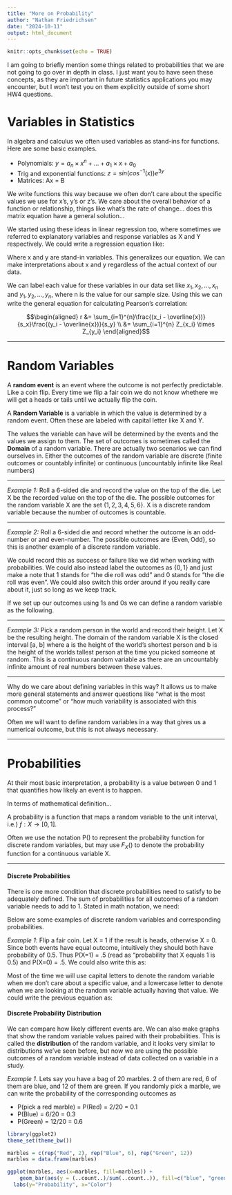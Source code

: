 ---
title: "More on Probability"
author: "Nathan Friedrichsen"
date: "2024-10-11"
output: html_document
---

```{r setup, include=FALSE}
knitr::opts_chunk$set(echo = TRUE)
```

I am going to briefly mention some things related to probabilities that we are not going to go over in depth in class. I just want you to have seen these concepts, as they are important in future statistics applications you may encounter, but I won't test you on them explicitly outside of some short HW4 questions.

# Variables in Statistics

In algebra and calculus we often used variables as stand-ins for functions. Here are some basic examples.

  - Polynomials: $y = a_n \times x^n + ... + a_1 \times x + a_0$
  - Trig and exponential functions: $z = sin(cos^{-1}(x)) e^{3y}$
  - Matrices: Ax = B

We write functions this way because we often don't care about the specific values we use for x's, y's or z's. We care about the overall behavior of a function or relationship, things like what's the rate of change... does this matrix equation have a general solution...

We started using these ideas in linear regression too, where sometimes we referred to explanatory variables and response variables as X and Y respectively. We could write a regression equation like:
\begin{equation}
\widehat{y} = b_0 + b_1 \times x,
\end{equation}

Where x and y are stand-in variables. This generalizes our equation. We can make interpretations about x and y regardless of the actual context of our data.

We can label each value for these variables in our data set like $x_1, x_2, ..., x_n$ and $y_1, y_2, ..., y_n$, where n is the value for our sample size. Using this we can write the general equation for calculating Pearson's correlation:

$$\begin{aligned}
r &= \sum_{i=1}^{n}\frac{(x_i - \overline{x})}{s_x}\frac{(y_i - \overline{x})}{s_y} \\
&= \sum_{i=1}^{n} Z_{x_i} \times Z_{y_i}
\end{aligned}$$

---

# Random Variables

A **random event** is an event where the outcome is not perfectly predictable. Like a coin flip. Every time we flip a fair coin we do not know whethere we will get a heads or tails until we actually flip the coin.

A **Random Variable** is a variable in which the value is determined by a random event. Often these are labeled with capital letter like X and Y.

The values the variable can have will be determined by the events and the values we assign to them. The set of outcomes is sometimes called the **Domain** of a random variable. There are actually two scenarios we can find ourselves in. Either the outcomes of the random variable are discrete (finite outcomes or countably infinite) or continuous (uncountably infinite like Real numbers)

---

*Example 1:* Roll a 6-sided die and record the value on the top of the die. Let X be the recorded value on the top of the die. The possible outcomes for the random variable X are the set $\{1, 2, 3, 4, 5, 6\}$. X is a discrete random variable because the number of outcomes is countable.

---

*Example 2:* Roll a 6-sided die and record whether the outcome is an odd-number or and even-number. The possible outcomes are $\{\text{Even}, \text{Odd}\}$, so this is another example of a discrete random variable.

We could record this as success or failure like we did when working with probabilities. We could also instead label the outcomes as $\{0, 1\}$ and just make a note that 1 stands for "the die roll was odd" and 0 stands for "the die roll was even". We could also switch this order around if you really care about it, just so long as we keep track.

If we set up our outcomes using 1s and 0s we can define a random variable as the following.

 \begin{equation}
 Y =
   \left\{\begin{array}{lr}
       1, & \text{the die result is even} \\
       0, & \text{the die result is odd} 
    \end{array}\right.
 \end{equation}

---

*Example 3:* Pick a random person in the world and record their height. Let X be the resulting height. The domain of the random variable X is the closed interval [a, b] where a is the height of the world's shortest person and b is the height of the worlds tallest person at the time you picked someone at random. This is a continuous random variable as there are an uncountably infinite amount of real numbers between these values.

---

Why do we care about defining variables in this way? It allows us to make more general statements and answer questions like "what is the most common outcome" or "how much variability is associated with this process?"

Often we will want to define random variables in a way that gives us a numerical outcome, but this is not always necessary.

---

# Probabilities

At their most basic interpretation, a probability is a value between 0 and 1 that quantifies how likely an event is to happen.

In terms of mathematical definition...

A probability is a function that maps a random variable to the unit interval, i.e.) $f: X \rightarrow [0,1]$.

Often we use the notation P() to represent the probability function for discrete random variables, but may use $F_X()$ to denote the probability function for a continuous variable X.

---

#### Discrete Probabilities

There is one more condition that discrete probabilities need to satisfy to be adequately defined. The sum of probabilities for all outcomes of a random variable needs to add to 1. Stated in math notation, we need:
\begin{equation}
\sum_{x} P(X=x) = 1
\end{equation}


Below are some examples of discrete random variables and corresponding probabilities.

*Example 1*: Flip a fair coin. Let X = 1 if the result is heads, otherwise X = 0. Since both events have equal outcome, intuitively they should both have probability of 0.5. Thus P(X=1) = .5 (read as "probability that X equals 1 is 0.5) and P(X=0) = .5. We could also write this as:

 \begin{equation}
 P(X) =
   \left\{\begin{array}{lr}
       0.5, & \text{if X=1} \\
       0.5, & \text{if X=0} 
    \end{array}\right.
 \end{equation}

Most of the time we will use capital letters to denote the random variable when we don't care about a specific value, and a lowercase letter to denote when we are looking at the random variable actually having that value. We could write the previous equation as:

\begin{equation}
 P(X=x) =
   \left\{\begin{array}{lr}
       0.5, & \text{if x=1} \\
       0.5, & \text{if x=0} 
    \end{array}\right.
 \end{equation}

#### Discrete Probability Distribution

We can compare how likely different events are. We can also make graphs that show the random variable values paired with their probabilities. This is called the **distribution** of the random variable, and it looks very similar to distributions we've seen before, but now we are using the possible outcomes of a random variable instead of data collected on a variable in a study.

*Example 1*. Lets say you have a bag of 20 marbles. 2 of them are red, 6 of them are blue, and 12 of them are green.
If you randomly pick a marble, we can write the probability of the corresponding outcomes as

- P(pick a red marble) = P(Red) = 2/20 = 0.1
- P(Blue) = 6/20 = 0.3
- P(Green) = 12/20 = 0.6

```{r, echo=F, message=F, warning=F}
library(ggplot2)
theme_set(theme_bw())

marbles = c(rep("Red", 2), rep("Blue", 6), rep("Green", 12))
marbles = data.frame(marbles)

ggplot(marbles, aes(x=marbles, fill=marbles)) + 
    geom_bar(aes(y = (..count..)/sum(..count..)), fill=c("blue", "green", "red")) + scale_y_continuous(n.breaks = 10) + 
  labs(y="Probability", x="Color")
```

